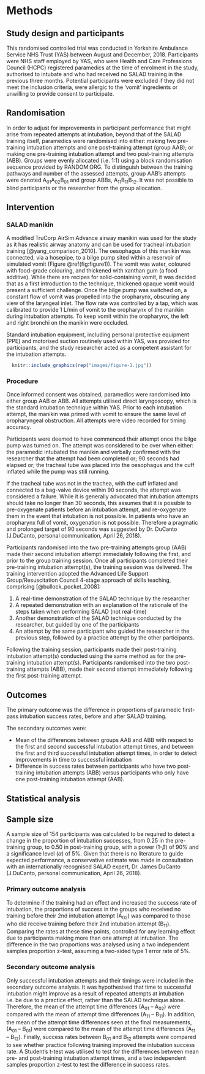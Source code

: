 # Methods
## Study design and participants
This randomised controlled trial was conducted in Yorkshire Ambulance Service NHS Trust (YAS) between August and December, 2018. Participants were NHS staff employed by YAS, who were Health and Care Professions Council (HCPC) registered paramedics at the time of enrolment in the study, authorised to intubate and who had received no SALAD training in the previous three months. Potential participants were excluded if they did not meet the inclusion criteria, were allergic to the ‘vomit’ ingredients or unwilling to provide consent to participate.

## Randomisation
In order to adjust for improvements in participant performance that might arise from repeated attempts at intubation, beyond that of the SALAD training itself, paramedics were randomised into either: making two pre-training intubation attempts and one post-training attempt (group AAB); or making one pre-training intubation attempt and two post-training attempts (ABB). Groups were evenly allocated (i.e. 1:1) using a block randomisation sequence provided by RANDOM.ORG. To distinguish between the training pathways and number of the assessed attempts, group AAB’s attempts were denoted A~01~A~02~B~01~ and group ABBs, A~11~B~11~B~12~. It was not possible to blind participants or the researcher from the group allocation.

## Intervention
### SALAD manikin
A modified TruCorp AirSim Advance airway manikin was used for the study as it has realistic airway anatomy and can be used for tracheal intubation training [@yang_comparison_2010]. The oesophagus of this manikin was connected, via a hosepipe, to a bilge pump sited within a reservoir of simulated vomit (Figure \@ref(fig:figure1)). The vomit was water, coloured with food-grade colouring, and thickened with xanthan gum (a food additive). While there are recipes for solid-containing vomit, it was decided that as a first introduction to the technique, thickened opaque vomit would present a sufficient challenge. Once the bilge pump was switched on, a constant flow of vomit was propelled into the oropharynx, obscuring any view of the laryngeal inlet. The flow rate was controlled by a tap, which was calibrated to provide 1 L/min of vomit to the oropharynx of the manikin during intubation attempts. To keep vomit within the oropharynx, the left and right bronchi on the manikin were occluded.

Standard intubation equipment, including personal protective equipment (PPE) and motorised suction routinely used within YAS, was provided for participants, and the study researcher acted as a competent assistant for the intubation attempts.

```r

  knitr::include_graphics(rep("images/figure-1.jpg"))

```

### Procedure
Once informed consent was obtained, paramedics were randomised into either group AAB or ABB. All attempts utilised direct laryngoscopy, which is the standard intubation technique within YAS. Prior to each intubation attempt, the manikin was primed with vomit to ensure the same level of oropharyngeal obstruction. All attempts were video recorded for timing accuracy.

Participants were deemed to have commenced their attempt once the bilge pump was turned on. The attempt was considered to be over when either: the paramedic intubated the manikin and verbally confirmed with the researcher that the attempt had been completed or; 90 seconds had elapsed or; the tracheal tube was placed into the oesophagus and the cuff inflated while the pump was still running.

If the tracheal tube was not in the trachea, with the cuff inflated and connected to a bag-valve device within 90 seconds, the attempt was considered a failure. While it is generally advocated that intubation attempts should take no longer than 30 seconds, this assumes that it is possible to pre-oxygenate patients before an intubation attempt, and re-oxygenate them in the event that intubation is not possible. In patients who have an oropharynx full of vomit, oxygenation is not possible. Therefore a pragmatic and prolonged target of 90 seconds was suggested by Dr. DuCanto (J.DuCanto, personal communication, April 26, 2018).

Participants randomised into the two pre-training attempts group (AAB) made their second intubation attempt immediately following the first, and prior to the group training session. Once all participants completed their pre-training intubation attempt(s), the training session was delivered. The training intervention adopted the Advanced Life Support Group/Resuscitation Council 4-stage approach of skills teaching, comprising [@bullock_pocket_2008]:

1.	A real-time demonstration of the SALAD technique by the researcher
2.	A repeated demonstration with an explanation of the rationale of the steps taken when performing SALAD (not real-time)
3.	Another demonstration of the SALAD technique conducted by the researcher, but guided by one of the participants
4.	An attempt by the same participant who guided the researcher in the previous step, followed by a practice attempt by the other participants.

Following the training session, participants made their post-training intubation attempt(s) conducted using the same method as for the pre-training intubation attempt(s). Participants randomised into the two post-training attempts (ABB), made their second attempt immediately following the first post-training attempt.

## Outcomes
The primary outcome was the difference in proportions of paramedic first-pass intubation success rates, before and after SALAD training.

The secondary outcomes were:

-  Mean of the differences between groups AAB and ABB with respect to the first and second successful intubation attempt times, and between the first and third successful intubation attempt times, in order to detect improvements in time to successful intubation
-  Difference in success rates between participants who have two post-training intubation attempts (ABB) versus participants who only have one post-training intubation attempt (AAB).


## Statistical analysis
## Sample size
A sample size of 154 participants was calculated to be required to detect a change in the proportion of intubation successes, from 0.25 in the pre-training group, to 0.50 in post-training group, with a power (1-$\beta$) of 90% and a significance level ($\alpha$) of 5%. Given that there is no literature to guide expected performance, a conservative estimate was made in consultation with an internationally recognised SALAD expert, Dr. James DuCanto (J.DuCanto, personal communication, April 26, 2018).


### Primary outcome analysis
To determine if the training had an effect and increased the success rate of intubation, the proportions of success in the groups who received no training before their 2nd intubation attempt (A~02~) was compared to those who did receive training before their 2nd intubation attempt (B~11~). Comparing the rates at these time points, controlled for any learning effect due to participants making more than one attempt at intubation. The difference in the two proportions was analysed using a two independent samples proportion z-test, assuming a two-sided type 1 error rate of 5%.

### Secondary outcome analysis
Only successful intubation attempts and their timings were included in the secondary outcome analysis. It was hypothesised that time to successful intubation might improve as a result of repeated attempts at intubation i.e. be due to a practice effect, rather than the SALAD technique alone. Therefore, the  mean of the attempt time differences (A~01~ – A~02~) were compared with the mean of attempt time differences (A~11~ – B~11~). In addition, the mean of the attempt time differences seen at the final measurements, (A~01~ – B~01~) were compared to the mean of the attempt time differences (A~11~ – B~12~). Finally, success rates between B~01~ and B~12~ attempts were compared to see whether practice following training improved the intubation success rate. A Student’s t-test was utilised to test for the differences between mean pre- and post-training intubation attempt times, and a two independent samples proportion z-test to test the difference in success rates.


